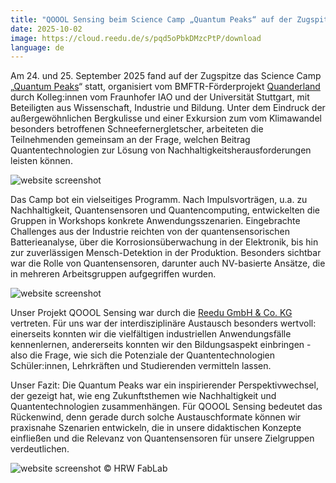 ```yaml
---
title: "QOOOL Sensing beim Science Camp „Quantum Peaks“ auf der Zugspitze"
date: 2025-10-02
image: https://cloud.reedu.de/s/pqd5oPbkDMzcPtP/download
language: de
---
```


Am 24. und 25. September 2025 fand auf der Zugspitze das Science Camp „[Quantum Peaks](https://www.iao.fraunhofer.de/de/veranstaltungen/2025/quantum-peaks.html)“ statt,  organisiert vom BMFTR-Förderprojekt [Quanderland](https://www.quantensysteme.info/projektatlas/projekte/q/quanderland) durch Kolleg:innen vom Fraunhofer IAO und der Universität Stuttgart, mit Beteiligten aus Wissenschaft, Industrie und Bildung. Unter dem Eindruck der außergewöhnlichen Bergkulisse und einer Exkursion zum vom Klimawandel besonders betroffenen Schneefernergletscher, arbeiteten die Teilnehmenden gemeinsam an der Frage, welchen Beitrag Quantentechnologien zur Lösung von Nachhaltigkeitsherausforderungen leisten können.

![website screenshot](https://cloud.reedu.de/s/dPar5pxJWCNqMf5/download)

Das Camp bot ein vielseitiges Programm. Nach Impulsvorträgen, u.a. zu Nachhaltigkeit, Quantensensoren und Quantencomputing, entwickelten die Gruppen in Workshops konkrete Anwendungsszenarien. Eingebrachte Challenges aus der Industrie reichten von der quantensensorischen Batterieanalyse, über die Korrosionsüberwachung in der Elektronik, bis hin zur zuverlässigen Mensch-Detektion in der Produktion. Besonders sichtbar war die Rolle von Quantensensoren, darunter auch NV-basierte Ansätze, die in mehreren Arbeitsgruppen aufgegriffen wurden. 

![website screenshot](https://cloud.reedu.de/s/Y9ztLcaRiB7SFJt/download)

Unser Projekt QOOOL Sensing war durch die [Reedu GmbH & Co. KG](https://reedu.de/) vertreten. Für uns war der interdisziplinäre Austausch besonders wertvoll: einerseits konnten wir die vielfältigen industriellen Anwendungsfälle kennenlernen, andererseits konnten wir den Bildungsaspekt einbringen - also die Frage, wie sich die Potenziale der Quantentechnologien Schüler:innen, Lehrkräften und Studierenden vermitteln lassen.

Unser Fazit: Die Quantum Peaks war ein inspirierender Perspektivwechsel, der gezeigt hat, wie eng Zukunftsthemen wie Nachhaltigkeit und Quantentechnologien zusammenhängen. Für QOOOL Sensing bedeutet das Rückenwind, denn gerade durch solche Austauschformate können wir praxisnahe Szenarien entwickeln, die in unsere didaktischen Konzepte einfließen und die Relevanz von Quantensensoren für unsere Zielgruppen verdeutlichen.

![website screenshot](https://cloud.reedu.de/s/stdJyS9qqRrCynf/download)
© HRW FabLab




